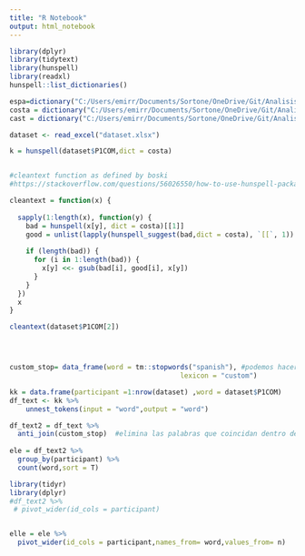 ```yaml
---
title: "R Notebook"
output: html_notebook
---
```



```r
library(dplyr)
library(tidytext)
library(hunspell)
library(readxl)
hunspell::list_dictionaries()

espa=dictionary("C:/Users/emirr/Documents/Sortone/OneDrive/Git/Analisis-de-textos/mex/es_MX.dic")
costa = dictionary("C:/Users/emirr/Documents/Sortone/OneDrive/Git/Analisis-de-textos/costa/es_cr.dic")
cast = dictionary("C:/Users/emirr/Documents/Sortone/OneDrive/Git/Analisis-de-textos/cast/es_ES.dic")

dataset <- read_excel("dataset.xlsx")

k = hunspell(dataset$P1COM,dict = costa)


#cleantext function as defined by boski
#https://stackoverflow.com/questions/56026550/how-to-use-hunspell-package-to-suggest-correct-words-in-a-column-in-r

cleantext = function(x) {
  
  sapply(1:length(x), function(y) {
    bad = hunspell(x[y], dict = costa)[[1]]
    good = unlist(lapply(hunspell_suggest(bad,dict = costa), `[[`, 1))
    
    if (length(bad)) {
      for (i in 1:length(bad)) {
        x[y] <<- gsub(bad[i], good[i], x[y])
      }
    }
  })
  x
}

cleantext(dataset$P1COM[2])




custom_stop= data_frame(word = tm::stopwords("spanish"), #podemos hacerlo así
                                          lexicon = "custom")

kk = data.frame(participant =1:nrow(dataset) ,word = dataset$P1COM)
df_text <- kk %>% 
    unnest_tokens(input = "word",output = "word")

df_text2 = df_text %>%
  anti_join(custom_stop)  #elimina las palabras que coincidan dentro del registro de stopwords
  
ele = df_text2 %>% 
  group_by(participant) %>% 
  count(word,sort = T) 

```


```r
library(tidyr)
library(dplyr)
#df_text2 %>% 
 # pivot_wider(id_cols = participant)


elle = ele %>% 
  pivot_wider(id_cols = participant,names_from= word,values_from= n)
```

